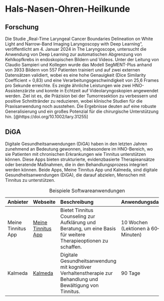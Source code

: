 # Hals-Nasen-Ohren-Heilkunde

## Forschung

Die Studie „Real-Time Laryngeal Cancer Boundaries Delineation on White Light and Narrow-Band Imaging Laryngoscopy with Deep Learning“, veröffentlicht am 4. Januar 2024 in The Laryngoscope, untersucht die Anwendung von Deep Learning zur automatischen Abgrenzung von Kehlkopfkrebs in endoskopischen Bildern und Videos. Unter der Leitung von Claudio Sampieri und Kollegen wurde das Modell SegMENT-Plus anhand von 3933 Bildern von 557 Patienten trainiert und auf zwei externen Datensätzen validiert, wobei es eine hohe Genauigkeit (Dice Similarity Coefficient = 0,83) und eine Verarbeitungsgeschwindigkeit von 25,6 Frames pro Sekunde erreichte. Es zeigte ähnliche Leistungen wie zwei HNO-Assistenzärzte und konnte in Echtzeit auf Videolaryngoskopien angewendet werden. Ziel ist es, die Präzision bei der Tumorresektion zu verbessern und positive Schnittränder zu reduzieren, wobei klinische Studien für die Praxisanwendung noch ausstehen. Die Ergebnisse deuten auf eine robuste Generalisierung und ein großes Potenzial für die chirurgische Unterstützung hin. [@https://doi.org/10.1002/lary.31255]

## DiGA

Digitale Gesundheitsanwendungen (DiGA) haben in den letzten Jahren zunehmend an Bedeutung gewonnen, insbesondere im HNO-Bereich, wo sie Patienten mit chronischen Erkrankungen wie Tinnitus unterstützen können. Diese Apps bieten strukturierte, evidenzbasierte Therapieansätze oder beratende Maßnahmen, die in den Behandlungsprozess integriert werden können. Beide Apps, Meine Tinnitus App und Kalmeda, sind digitale Gesundheitsanwendungen (DiGA), die darauf abzielen, Menschen mit Tinnitus zu unterstützen. 

| Anbieter                | Webseite                                                 | Beschreibung                                                                                          | Anwendungsdauer |
|:------------------------|:---------------------------------------------------------|:------------------------------------------------------------------------------------------------------|:----------------|
| Meine Tinnitus App     | [Meine Tinnitus App](https://www.meinetinnitusapp.de/)   | Bietet Tinnitus Counseling zur Aufklärung und Beratung, um eine Basis für weitere Therapieoptionen zu schaffen. | 10 Wochen (Lektionen à 60–90 Minuten) |
| Kalmeda               | [Kalmeda](https://www.kalmeda.de/)                        | Digitale Gesundheitsanwendung mit kognitiver Verhaltenstherapie zur Behandlung und Bewältigung von Tinnitus. | 90 Tage |

: Beispiele Softwareanwendungen
